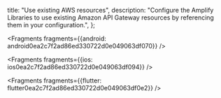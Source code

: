   title: "Use existing AWS resources",
  description: "Configure the Amplify Libraries to use existing Amazon API Gateway resources by referencing them in your configuration.",
};






<Fragments fragments={{android: android0ea2c7f2ad86ed330722d0e049063df070}} />



<Fragments fragments={{ios: ios0ea2c7f2ad86ed330722d0e049063df094}} />



<Fragments fragments={{flutter: flutter0ea2c7f2ad86ed330722d0e049063df0e2}} />